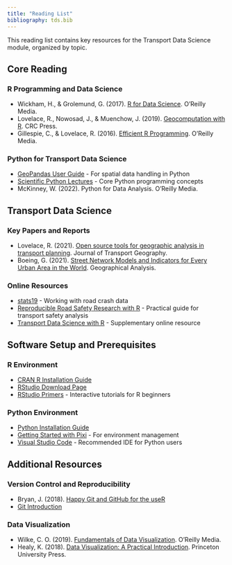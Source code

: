 ```yaml
---
title: "Reading List"
bibliography: tds.bib
---
```


This reading list contains key resources for the Transport Data Science module, organized by topic.

## Core Reading

### R Programming and Data Science

- Wickham, H., & Grolemund, G. (2017). [R for Data Science](https://r4ds.had.co.nz/). O'Reilly Media.
- Lovelace, R., Nowosad, J., & Muenchow, J. (2019). [Geocomputation with R](https://geocompr.robinlovelace.net/). CRC Press.
- Gillespie, C., & Lovelace, R. (2016). [Efficient R Programming](https://csgillespie.github.io/efficientR/). O'Reilly Media.

### Python for Transport Data Science

- [GeoPandas User Guide](https://geopandas.org/en/stable/getting_started.html) - For spatial data handling in Python
- [Scientific Python Lectures](https://python-course.eu/python-tutorial/) - Core Python programming concepts
- McKinney, W. (2022). Python for Data Analysis. O'Reilly Media.

## Transport Data Science

### Key Papers and Reports

- Lovelace, R. (2021). [Open source tools for geographic analysis in transport planning](https://doi.org/10.1016/j.jtrangeo.2021.103104). Journal of Transport Geography.
- Boeing, G. (2021). [Street Network Models and Indicators for Every Urban Area in the World](https://doi.org/10.1111/gean.12281). Geographical Analysis.

### Online Resources

- [stats19](https://itsleeds.github.io/stats19/) - Working with road crash data
- [Reproducible Road Safety Research with R](https://itsleeds.github.io/rrsrr/) - Practical guide for transport safety analysis
- [Transport Data Science with R](https://transport.data-science.net/) - Supplementary online resource

## Software Setup and Prerequisites

### R Environment

- [CRAN R Installation Guide](https://cran.r-project.org/)
- [RStudio Download Page](https://rstudio.com/products/rstudio/download/#download)
- [RStudio Primers](https://rstudio.cloud/learn/primers) - Interactive tutorials for R beginners

### Python Environment

- [Python Installation Guide](https://www.python.org/downloads/)
- [Getting Started with Pixi](https://prefix.dev/docs/pixi/overview) - For environment management
- [Visual Studio Code](https://code.visualstudio.com/) - Recommended IDE for Python users

## Additional Resources

### Version Control and Reproducibility

- Bryan, J. (2018). [Happy Git and GitHub for the useR](https://happygitwithr.com/)
- [Git Introduction](https://git-scm.com/book/en/v2/Getting-Started-About-Version-Control)

### Data Visualization

- Wilke, C. O. (2019). [Fundamentals of Data Visualization](https://clauswilke.com/dataviz/). O'Reilly Media.
- Healy, K. (2018). [Data Visualization: A Practical Introduction](https://socviz.co/). Princeton University Press.
